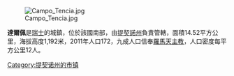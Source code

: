 [[Image:Campo_Tencia.jpg|right]]

'''達爾佩'''是[[瑞士|瑞士]]的城鎮，位於該國南部，由[[提契諾州|提契諾州]]負責管轄，面積14.52平方公里，海拔高度1,192米，2011年人口172，九成人口信奉[[羅馬天主教|羅馬天主教]]，人口密度每平方公里12人。

{{Authority control}}
{{Switzerland-geo-stub}}
[[Category:提契诺州的市镇|Category:提契诺州的市镇]]